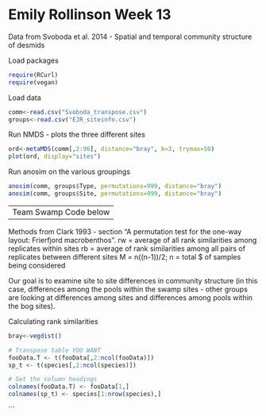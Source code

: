 Emily Rollinson Week 13
========================================================

Data from Svoboda et al. 2014 - Spatial and temporal community structure of desmids

Load packages
```r
require(RCurl)
require(vegan)
```

Load data
```r
comm<-read.csv("Svoboda_transpose.csv")
groups<-read.csv("EJR_siteinfo.csv")
```

Run NMDS - plots the three different sites

```r
ord<-metaMDS(comm[,2:96], distance="bray", k=3, trymax=50)
plot(ord, display="sites")
```

Run anosim on the various groupings

```r
anosim(comm, groups$Type, permutations=999, distance="bray")
anosim(comm, groups$Site, permutations=999, distance="bray")
```


----------------------
Team Swamp Code below
----------------------

Methods from Clark 1993 - section "A permutation test for the one-way layout: Frierfjord macrobenthos".
rw = average of all rank similarities among replicates within sites
rb = average of rank similarities among all pairs of replicates between different sites
M = n((n-1))/2; n = total $ of samples being considered

Our goal is to examine site to site differences in community structure (in this case, differences among the pools within the swamp sites - other groups are looking at differences among sites and differences among pools within the bog sites). 

Calculating rank similarities
```r
bray<-vegdist()

```


```r
# Transpose table YOU WANT
fooData.T <- t(fooData[,2:ncol(fooData)])
sp_t <- t(species[,2:ncol(species)])

# Set the column headings
colnames(fooData.T) <- fooData[1,]
colnames(sp_t) <- species[1:nrow(species),]

```
```